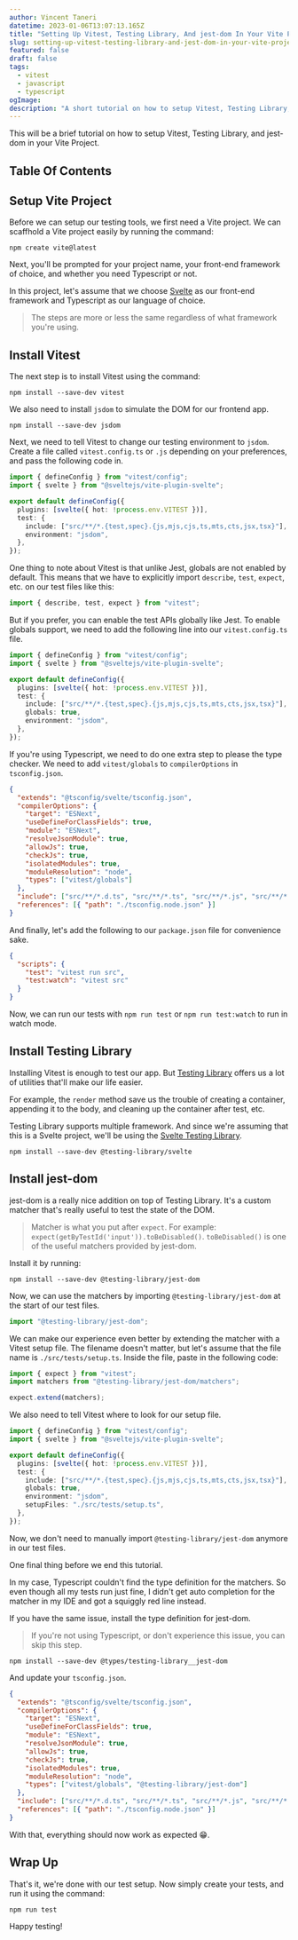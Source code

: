 ```yaml
---
author: Vincent Taneri
datetime: 2023-01-06T13:07:13.165Z
title: "Setting Up Vitest, Testing Library, And jest-dom In Your Vite Project"
slug: setting-up-vitest-testing-library-and-jest-dom-in-your-vite-project
featured: false
draft: false
tags:
  - vitest
  - javascript
  - typescript
ogImage:
description: "A short tutorial on how to setup Vitest, Testing Library, and jest-dom in your Vite Project."
---
```


This will be a brief tutorial on how to setup Vitest, Testing Library, and jest-dom in your Vite Project.

## Table Of Contents

## Setup Vite Project

Before we can setup our testing tools, we first need a Vite project. We can scaffhold a Vite project easily by running the command:

```
npm create vite@latest
```

Next, you'll be prompted for your project name, your front-end framework of choice, and whether you need Typescript or not.

In this project, let's assume that we choose [Svelte](https://svelte.dev/) as our front-end framework and Typescript as our language of choice.

> The steps are more or less the same regardless of what framework you're using.

## Install Vitest

The next step is to install Vitest using the command:

```
npm install --save-dev vitest
```

We also need to install `jsdom` to simulate the DOM for our frontend app.

```
npm install --save-dev jsdom
```

Next, we need to tell Vitest to change our testing environment to `jsdom`. Create a file called `vitest.config.ts` or `.js` depending on your preferences, and pass the following code in.

```ts
import { defineConfig } from "vitest/config";
import { svelte } from "@sveltejs/vite-plugin-svelte";

export default defineConfig({
  plugins: [svelte({ hot: !process.env.VITEST })],
  test: {
    include: ["src/**/*.{test,spec}.{js,mjs,cjs,ts,mts,cts,jsx,tsx}"],
    environment: "jsdom",
  },
});
```

One thing to note about Vitest is that unlike Jest, globals are not enabled by default. This means that we have to explicitly import `describe`, `test`, `expect`, etc. on our test files like this:

```ts
import { describe, test, expect } from "vitest";
```

But if you prefer, you can enable the test APIs globally like Jest. To enable globals support, we need to add the following line into our `vitest.config.ts` file.

```ts {8}
import { defineConfig } from "vitest/config";
import { svelte } from "@sveltejs/vite-plugin-svelte";

export default defineConfig({
  plugins: [svelte({ hot: !process.env.VITEST })],
  test: {
    include: ["src/**/*.{test,spec}.{js,mjs,cjs,ts,mts,cts,jsx,tsx}"],
    globals: true,
    environment: "jsdom",
  },
});
```

If you're using Typescript, we need to do one extra step to please the type checker. We need to add `vitest/globals` to `compilerOptions` in `tsconfig.json`.

```json {12}
{
  "extends": "@tsconfig/svelte/tsconfig.json",
  "compilerOptions": {
    "target": "ESNext",
    "useDefineForClassFields": true,
    "module": "ESNext",
    "resolveJsonModule": true,
    "allowJs": true,
    "checkJs": true,
    "isolatedModules": true,
    "moduleResolution": "node",
    "types": ["vitest/globals"]
  },
  "include": ["src/**/*.d.ts", "src/**/*.ts", "src/**/*.js", "src/**/*.svelte"],
  "references": [{ "path": "./tsconfig.node.json" }]
}
```

And finally, let's add the following to our `package.json` file for convenience sake.

```json
{
  "scripts": {
    "test": "vitest run src",
    "test:watch": "vitest src"
  }
}
```

Now, we can run our tests with `npm run test` or `npm run test:watch` to run in watch mode.

## Install Testing Library

Installing Vitest is enough to test our app. But [Testing Library](https://testing-library.com/) offers us a lot of utilities that'll make our life easier.

For example, the `render` method save us the trouble of creating a container, appending it to the body, and cleaning up the container after test, etc.

Testing Library supports multiple framework. And since we're assuming that this is a Svelte project, we'll be using the [Svelte Testing Library](https://testing-library.com/docs/svelte-testing-library/intro#).

```
npm install --save-dev @testing-library/svelte
```

## Install jest-dom

jest-dom is a really nice addition on top of Testing Library. It's a custom matcher that's really useful to test the state of the DOM.

> Matcher is what you put after `expect`. For example: `expect(getByTestId('input')).toBeDisabled()`. `toBeDisabled()` is one of the useful matchers provided by jest-dom.

Install it by running:

```
npm install --save-dev @testing-library/jest-dom
```

Now, we can use the matchers by importing `@testing-library/jest-dom` at the start of our test files.

```ts
import "@testing-library/jest-dom";
```

We can make our experience even better by extending the matcher with a Vitest setup file. The filename doesn't matter, but let's assume that the file name is `./src/tests/setup.ts`. Inside the file, paste in the following code:

```ts
import { expect } from "vitest";
import matchers from "@testing-library/jest-dom/matchers";

expect.extend(matchers);
```

We also need to tell Vitest where to look for our setup file.

```ts {10}
import { defineConfig } from "vitest/config";
import { svelte } from "@sveltejs/vite-plugin-svelte";

export default defineConfig({
  plugins: [svelte({ hot: !process.env.VITEST })],
  test: {
    include: ["src/**/*.{test,spec}.{js,mjs,cjs,ts,mts,cts,jsx,tsx}"],
    globals: true,
    environment: "jsdom",
    setupFiles: "./src/tests/setup.ts",
  },
});
```

Now, we don't need to manually import `@testing-library/jest-dom` anymore in our test files.

One final thing before we end this tutorial.

In my case, Typescript couldn't find the type definition for the matchers. So even though all my tests run just fine, I didn't get auto completion for the matcher in my IDE and got a squiggly red line instead.

If you have the same issue, install the type definition for jest-dom.

> If you're not using Typescript, or don't experience this issue, you can skip this step.

```
npm install --save-dev @types/testing-library__jest-dom
```

And update your `tsconfig.json`.

```json {12}
{
  "extends": "@tsconfig/svelte/tsconfig.json",
  "compilerOptions": {
    "target": "ESNext",
    "useDefineForClassFields": true,
    "module": "ESNext",
    "resolveJsonModule": true,
    "allowJs": true,
    "checkJs": true,
    "isolatedModules": true,
    "moduleResolution": "node",
    "types": ["vitest/globals", "@testing-library/jest-dom"]
  },
  "include": ["src/**/*.d.ts", "src/**/*.ts", "src/**/*.js", "src/**/*.svelte"],
  "references": [{ "path": "./tsconfig.node.json" }]
}
```

With that, everything should now work as expected :grin:.

## Wrap Up

That's it, we're done with our test setup. Now simply create your tests, and run it using the command:

```
npm run test
```

Happy testing!
